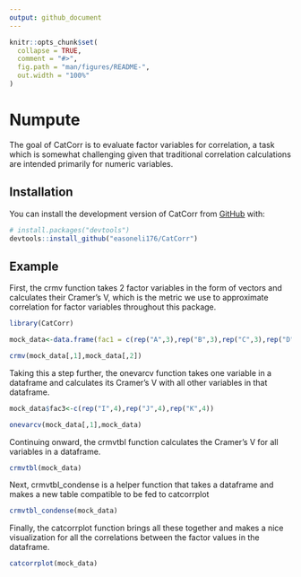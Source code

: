 ```yaml
---
output: github_document
---
```


<!-- README.md is generated from README.Rmd. Please edit that file -->

```r
knitr::opts_chunk$set(
  collapse = TRUE,
  comment = "#>",
  fig.path = "man/figures/README-",
  out.width = "100%"
)
```

# Numpute

<!-- badges: start -->
<!-- badges: end -->

The goal of CatCorr is to evaluate factor variables for correlation, a task which is somewhat challenging given that traditional correlation calculations are intended primarily for numeric variables.

## Installation

You can install the development version of CatCorr from [GitHub](https://github.com/) with:

``` r
# install.packages("devtools")
devtools::install_github("easoneli176/CatCorr")
```

## Example

First, the crmv function takes 2 factor variables in the form of vectors and calculates their Cramer's V, which is the metric we use to approximate correlation for factor variables throughout this package.

```r
library(CatCorr)

mock_data<-data.frame(fac1 = c(rep("A",3),rep("B",3),rep("C",3),rep("D",3)) , fac2 = c(rep("E",3),rep("F",2),rep("G",4),rep("H",3)))

crmv(mock_data[,1],mock_data[,2])
```

Taking this a step further, the onevarcv function takes one variable in a dataframe and calculates its Cramer's V with all other variables in that dataframe.

```r
mock_data$fac3<-c(rep("I",4),rep("J",4),rep("K",4))

onevarcv(mock_data[,1],mock_data)
```

Continuing onward, the crmvtbl function calculates the Cramer's V for all variables in a dataframe.

```r
crmvtbl(mock_data)
```

Next, crmvtbl_condense is a helper function that takes a dataframe and makes a new table compatible to be fed to catcorrplot

```r
crmvtbl_condense(mock_data)
```

Finally, the catcorrplot function brings all these together and makes a nice visualization for all the correlations between the factor values in the dataframe.

```r
catcorrplot(mock_data)
```
